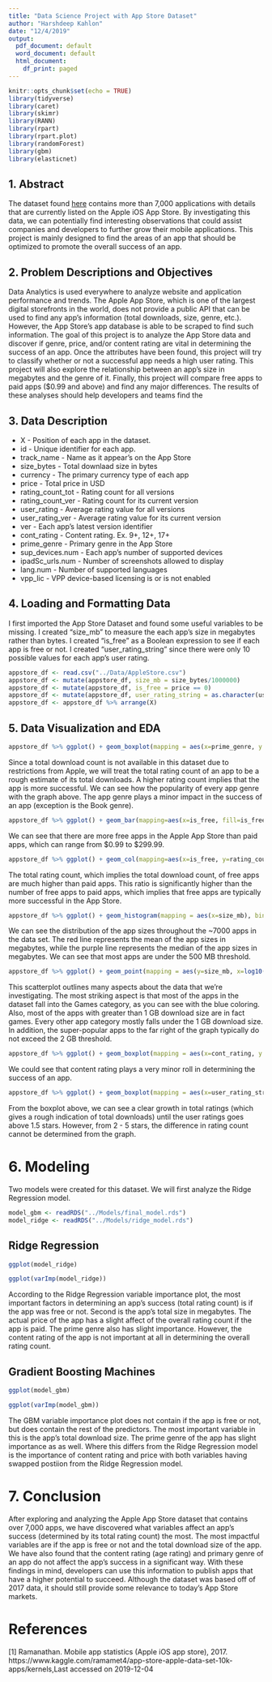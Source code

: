 ```yaml
---
title: "Data Science Project with App Store Dataset"
author: "Harshdeep Kahlon"
date: "12/4/2019"
output:
  pdf_document: default
  word_document: default
  html_document:
    df_print: paged
---
```


```r
knitr::opts_chunk$set(echo = TRUE)
library(tidyverse)
library(caret)
library(skimr)
library(RANN)
library(rpart)
library(rpart.plot)
library(randomForest)
library(gbm)
library(elasticnet)
```

## 1. Abstract

  The dataset found <a href="https://www.kaggle.com/ramamet4/app-store-apple-data-set-10k-apps/downloads/app-store-apple-data-set-10k-apps.zip/7">here</a> contains more than 7,000 applications with details that are currently listed on the Apple iOS App Store. By investigating this data, we can potentially find interesting observations that could assist companies and developers to further grow their mobile applications. This project is mainly designed to find the areas of an app that should be optimized to promote the overall success of an app.


## 2. Problem Descriptions and Objectives
  Data Analytics  is used everywhere to analyze website and application performance and trends. The Apple App Store, which is one of the largest digital storefronts in the world, does not provide a public API that can be used to find any app's information (total downloads, size, genre, etc.). However, the App Store's app database is able to be scraped to find such information. 
  The  goal  of  this  project  is  to  analyze  the  App Store data  and  discover if genre, price, and/or content rating are vital in determining the success of an app. Once the attributes have been found, this project will try to classify whether or not a successful app needs a high user rating. This project will also explore the relationship between an app's size in megabytes and the genre of it. Finally, this project will compare free apps to paid apps ($0.99 and above) and find any major differences. The results of these analyses should help developers and teams find the 


## 3. Data Description

- X - Position of each app in the dataset.
- id - Unique identifier for each app.
- track_name - Name as it appear's on the App Store
- size_bytes - Total downlaad size in bytes
- currency - The primary currency type of each app
- price - Total price in USD
- rating_count_tot - Rating count for all versions
- rating_count_ver - Rating count for its current version
- user_rating - Average rating value for all versions
- user_rating_ver - Average rating value for its current version
- ver - Each app's latest version identifier
- cont_rating - Content rating. Ex. 9+, 12+, 17+
- prime_genre - Primary genre in the App Store
- sup_devices.num - Each app's number of supported devices
- ipadSc_urls.num - Number of screenshots allowed to display
- lang.num - Number of supported languages
- vpp_lic - VPP device-based licensing is or is not enabled

## 4. Loading and Formatting Data

I first imported the App Store Dataset and found some useful variables to be missing. I created "size_mb" to measure the each app's size in megabytes rather than bytes. I created "is_free" as a Boolean expression to see if each app is free or not. I created "user_rating_string" since there were only 10 possible values for each app's user rating.

```r
appstore_df <- read.csv("../Data/AppleStore.csv")
appstore_df <- mutate(appstore_df, size_mb = size_bytes/1000000)
appstore_df <- mutate(appstore_df, is_free = price == 0)
appstore_df <- mutate(appstore_df, user_rating_string = as.character(user_rating))
appstore_df <- appstore_df %>% arrange(X)
```

## 5. Data Visualization and EDA

\begin{center}
Figure 1: Rating Count for Each Genre
\end{center}

```r
appstore_df %>% ggplot() + geom_boxplot(mapping = aes(x=prime_genre, y = rating_count_tot, color=prime_genre)) + scale_y_log10() + coord_flip() + labs(y="Rating Count (logarithmic)") + labs(x="App Primary Genre") + theme_minimal()
```

Since a total download count is not available in this dataset due to restrictions from Apple, we will treat the total rating count of an app to be a rough estimate of its total downloads. A higher rating count implies that the app is more successful.
We can see how the popularity of every app genre with the graph above. The app genre plays a minor impact in the success of an app (exception is the Book genre).

\begin{center}
Figure 2: Number of Free Apps Compared to Paid Apps
\end{center}

```r
appstore_df %>% ggplot() + geom_bar(mapping=aes(x=is_free, fill=is_free)) + labs(x="App is Free") + theme_minimal()
```

We can see that there are more free apps in the Apple App Store than paid apps, which can range from \$0.99 to \$299.99.

\begin{center}
Figure 3: Number of Free Apps Compared to Paid Apps
\end{center}

```r
appstore_df %>% ggplot() + geom_col(mapping=aes(x=is_free, y=rating_count_tot, fill=is_free)) + labs(x="App is Free") + theme_minimal()
```

The total rating count, which implies the total download count, of free apps are much higher than paid apps. This ratio is significantly higher than the number of free apps to paid apps, which implies that free apps are typically more successful in the App Store.

\begin{center}
Figure 4: Download Size (MB) and Total Rating Count
\end{center}

```r
appstore_df %>% ggplot() + geom_histogram(mapping = aes(x=size_mb), bins = 60) + geom_vline(mapping= aes(xintercept= median(appstore_df$size_mb)), color="#873096") + geom_vline(mapping= aes(xintercept= mean(appstore_df$size_mb), color="#ff6159")) + theme_minimal()
```

We can see the distribution of the app sizes throughout the ~7000 apps in the data set. The red line represents the mean of the app sizes in megabytes, while the purple line represents the median of the app sizes in megabytes. We can see that most apps are under the 500 MB threshold.


```r
appstore_df %>% ggplot() + geom_point(mapping = aes(y=size_mb, x=log10(rating_count_tot), color=prime_genre == "Games", alpha=0.8)) + theme_minimal()
```

This scatterplot outlines many aspects about the data that we're investigating. The most striking aspect is that most of the apps in the dataset fall into the Games category, as  you can see with the blue coloring. Also, most of the apps with greater than 1 GB download size are in fact games. Every other app category mostly falls under the 1 GB download size. In addition, the super-popular apps to the far right of the graph typically do not exceed the 2 GB threshold.

\begin{center}
Figure 5: Relation Between Content Rating and Total Rating Count
\end{center}

```r
appstore_df %>% ggplot() + geom_boxplot(mapping = aes(x=cont_rating, y = rating_count_tot, color=cont_rating)) + scale_y_log10() + coord_flip() + labs(y="Rating Count (logarithmic)") + labs(x="Content Rating") + theme_minimal()
```

We could see that content rating plays a very minor roll in determining the success of an app. 

\begin{center}
Figure 6: Relation Between User Review Ratings and Total Rating Count
\end{center}
```r
appstore_df %>% ggplot() + geom_boxplot(mapping = aes(x=user_rating_string, y = rating_count_tot, color=user_rating_string)) + scale_y_log10() + coord_flip() + labs(y="Rating Count (logarithmic)") + labs(x="User Review Rating") + theme_minimal()
```

From the boxplot above, we can see a clear growth in total ratings (which gives a rough indication of total downloads) until the user ratings goes above 1.5 stars. However, from 2 - 5 stars, the difference in rating count cannot be determined from the graph.

# 6. Modeling

Two models were created for this dataset. We will first analyze the Ridge Regression model.

```r
model_gbm <- readRDS("../Models/final_model.rds")
model_ridge <- readRDS("../Models/ridge_model.rds")
```

## Ridge Regression

```r
ggplot(model_ridge)
```

```r
ggplot(varImp(model_ridge))
```

According to the Ridge Regression variable importance plot, the most important factors in determining an app's success (total rating count) is if the app was free or not. Second is the app's total size in megabytes. The actual price of the app has a slight affect of the overall rating count if the app is paid. The prime genre also has slight importance. However, the content rating of the app is not important at all in determining the overall rating count. 

## Gradient Boosting Machines

```r
ggplot(model_gbm)
```

```r
ggplot(varImp(model_gbm))
```

The GBM variable importance plot does not contain if the app is free or not, but does contain the rest of the predictors. The most important variable in this is the app's total download size. The prime genre of the app has slight importance as as well. Where this differs from the Ridge Regression model is the importance of content rating and price with both variables having swapped postiion from the Ridge Regression model.

# 7. Conclusion

  After exploring and analyzing the Apple App Store dataset that contains over 7,000 apps, we have discovered what variables affect an app's success (determined by its total rating count) the most. The most impactful variables are if the app is free or not and the total download size of the app. We have also found that the content rating (age rating) and primary genre of an app do not affect the app's success in a significant way. With these findings in mind, developers can use this information to publish apps that have a higher potential to succeed. Although the dataset was based off of 2017 data, it should still provide some relevance to today's App Store markets. 

# References

[1] Ramanathan. Mobile app statistics (Apple iOS app store), 2017. https://www.kaggle.com/ramamet4/app-store-apple-data-set-10k-apps/kernels,Last accessed on 2019-12-04